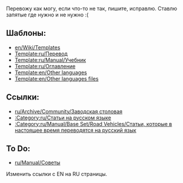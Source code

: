 
Перевожу как могу, если что-то не так, пишите, исправлю. Ставлю запятые где нужно и не нужно :(

==Шаблоны:==
* [[en/Wiki/Templates]]
* [[Template:ru/Перевод]]
* [[Template:ru/Manual/Учебник]]
* [[Template:ru/Оглавление]]
* [[Template:en/Other languages]]
* [[Template:en/Other languages files]]

==Ссылки:==
* [[ru/Archive/Community/Заводская столовая]]
* [[:Category:ru/Статьи на русском языке]]
* [[:Category:ru/Manual/Base Set/Road Vehicles/Статьи, которые в настоящее время переводятся на русский язык]]

==To Do:==
* [[ru/Manual/Советы]]

Изменить ссылки с EN на RU страницы.